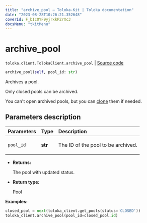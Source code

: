 ```yaml
---
title: "archive_pool — Toloka-Kit | Toloka documentation"
date: "2023-08-28T10:26:21.352648"
coverId: F_bIcOYF9yjrxkPZrXc3
docsMenu: "tkitMenu"
---
```


# archive_pool

`toloka.client.TolokaClient.archive_pool` | [Source code](https://github.com/Toloka/toloka-kit/blob/v1.2.1/src/client/__init__.py#L1413)

```python
archive_pool(self, pool_id: str)
```

Archives a pool.

Only closed pools can be archived.

You can't open archived pools, but you can [clone](/docs/toloka-kit/reference/toloka.client.TolokaClient.clone_pool) them if needed.

## Parameters description

| Parameters | Type | Description |
| :----------| :----| :-----------|
`pool_id`|**str**|<p>The ID of the pool to be archived.</p>

* **Returns:**

  The pool with updated status.

* **Return type:**

  [Pool](/docs/toloka-kit/reference/toloka.client.pool.Pool)

**Examples:**

```python
closed_pool = next(toloka_client.get_pools(status='CLOSED'))
toloka_client.archive_pool(pool_id=closed_pool.id)
```